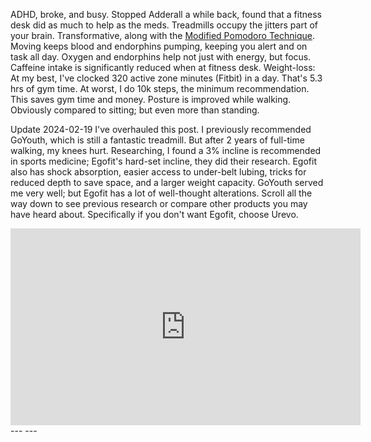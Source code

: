 

ADHD, broke, and busy. Stopped Adderall a while back, found that a fitness desk did as much to help as the meds. Treadmills occupy the jitters part of your brain. Transformative, along with the [Modified Pomodoro Technique](/blog/20240117-pomodoro-thinkers). Moving keeps blood and endorphins pumping, keeping you alert and on task all day. Oxygen and endorphins help not just with energy, but focus. Caffeine intake is significantly reduced when at fitness desk. Weight-loss: At my best, I've clocked 320 active zone minutes (Fitbit) in a day. That's 5.3 hrs of gym time. At worst, I do 10k steps, the minimum recommendation. This saves gym time and money. Posture is improved while walking. Obviously compared to sitting; but even more than standing.

<span className="text-bg-warning">Update 2024-02-19</span> I've overhauled this post. I previously recommended GoYouth, which is still a fantastic treadmill. But after 2 years of full-time walking, my knees hurt. Researching, I found a 3% incline is recommended in sports medicine; Egofit's hard-set incline, they did their research. Egofit also has shock absorption, easier access to under-belt lubing, tricks for reduced depth to save space, and a larger weight capacity. GoYouth served me very well; but Egofit has a lot of well-thought alterations. Scroll all the way down to see previous research or compare other products you may have heard about. Specifically if you don't want Egofit, choose Urevo.

<iframe width="560" height="315" src="https://www.youtube.com/embed/4rsRXGqKFj4?si=YdKO44xGPAYDRNVt" title="YouTube video player" frameborder="0" allow="accelerometer; autoplay; clipboard-write; encrypted-media; gyroscope; picture-in-picture; web-share" allowfullscreen></iframe>
---
<Workflowy wf={wf} />
---
<BattleStation />